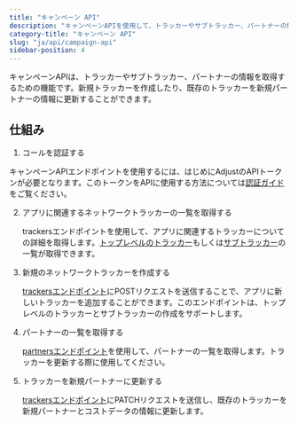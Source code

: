 ```yaml
---
title: "キャンペーン API"
description: "キャンペーンAPIを使用して、トラッカーやサブトラッカー、パートナーの情報を取得します。"
category-title: "キャンペーン API"
slug: "ja/api/campaign-api"
sidebar-position: 4
---
```


キャンペーンAPIは、トラッカーやサブトラッカー、パートナーの情報を取得するための機能です。新規トラッカーを作成したり、既存のトラッカーを新規パートナーの情報に更新することができます。

## 仕組み

1. コールを認証する

キャンペーンAPIエンドポイントを使用するには、はじめにAdjustのAPIトークンが必要となります。このトークンをAPIに使用する方法については[認証ガイド](/ja/api/campaign-api/authentication)をご覧ください。

2. アプリに関連するネットワークトラッカーの一覧を取得する

   trackersエンドポイントを使用して、アプリに関連するトラッカーについての詳細を取得します。[トップレベルのトラッカー](/ja/api/campaign-api/get-trackers)もしくは[サブトラッカー](/ja/api/campaign-api/get-subtrackers)の一覧が取得できます。

3. 新規のネットワークトラッカーを作成する

   [trackersエンドポイント](/ja/api/campaign-api/create-tracker)にPOSTリクエストを送信することで、アプリに新しいトラッカーを追加することができます。このエンドポイントは、トップレベルのトラッカーとサブトラッカーの作成をサポートします。

4. パートナーの一覧を取得する

   [partnersエンドポイント](/ja/api/campaign-api/get-partners)を使用して、パートナーの一覧を取得します。トラッカーを更新する際に使用してください。

5. トラッカーを新規パートナーに更新する

   [trackersエンドポイント](/ja/api/campaign-api/update-tracker)にPATCHリクエストを送信し、既存のトラッカーを新規パートナーとコストデータの情報に更新します。
